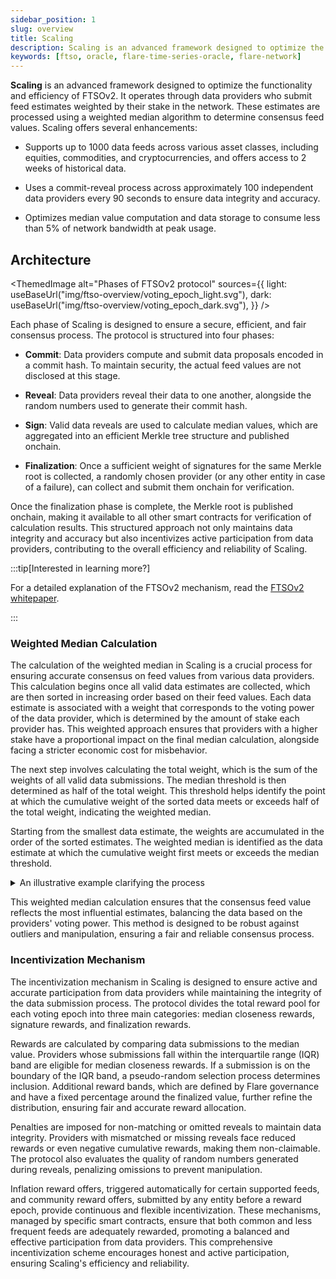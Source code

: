 ```yaml
---
sidebar_position: 1
slug: overview
title: Scaling
description: Scaling is an advanced framework designed to optimize the functionality and efficiency of FTSOv2.
keywords: [ftso, oracle, flare-time-series-oracle, flare-network]
---
```



**Scaling** is an advanced framework designed to optimize the functionality and efficiency of FTSOv2. It operates through data providers who submit feed estimates weighted by their stake in the network. These estimates are processed using a weighted median algorithm to determine consensus feed values. Scaling offers several enhancements:

- Supports up to 1000 data feeds across various asset classes, including equities, commodities, and cryptocurrencies, and offers access to 2 weeks of historical data.

- Uses a commit-reveal process across approximately 100 independent data providers every 90 seconds to ensure data integrity and accuracy.

- Optimizes median value computation and data storage to consume less than 5% of network bandwidth at peak usage.

## Architecture

<ThemedImage
  alt="Phases of FTSOv2 protocol"
  sources={{
    light: useBaseUrl("img/ftso-overview/voting_epoch_light.svg"),
    dark: useBaseUrl("img/ftso-overview/voting_epoch_dark.svg"),
  }}
/>

Each phase of Scaling is designed to ensure a secure, efficient, and fair consensus process. The protocol is structured into four phases:

- **Commit**: Data providers compute and submit data proposals encoded in a commit hash. To maintain security, the actual feed values are not disclosed at this stage.

- **Reveal**: Data providers reveal their data to one another, alongside the random numbers used to generate their commit hash.

- **Sign**: Valid data reveals are used to calculate median values, which are aggregated into an efficient Merkle tree structure and published onchain.

- **Finalization**: Once a sufficient weight of signatures for the same Merkle root is collected, a randomly chosen provider (or any other entity in case of a failure), can collect and submit them onchain for verification.

Once the finalization phase is complete, the Merkle root is published onchain, making it available to all other smart contracts for verification of calculation results. This structured approach not only maintains data integrity and accuracy but also incentivizes active participation from data providers, contributing to the overall efficiency and reliability of Scaling.

:::tip[Interested in learning more?]

For a detailed explanation of the FTSOv2 mechanism, read the [FTSOv2 whitepaper](https://flare.network/wp-content/uploads/FTSOv2-White-Paper.pdf).

:::

### Weighted Median Calculation

The calculation of the weighted median in Scaling is a crucial process for ensuring accurate consensus on feed values from various data providers. This calculation begins once all valid data estimates are collected, which are then sorted in increasing order based on their feed values. Each data estimate is associated with a weight that corresponds to the voting power of the data provider, which is determined by the amount of stake each provider has. This weighted approach ensures that providers with a higher stake have a proportional impact on the final median calculation, alongside facing a stricter economic cost for misbehavior.

The next step involves calculating the total weight, which is the sum of the weights of all valid data submissions. The median threshold is then determined as half of the total weight. This threshold helps identify the point at which the cumulative weight of the sorted data meets or exceeds half of the total weight, indicating the weighted median.

Starting from the smallest data estimate, the weights are accumulated in the order of the sorted estimates. The weighted median is identified as the data estimate at which the cumulative weight first meets or exceeds the median threshold.

<details> 
<summary>An illustrative example clarifying the process</summary>

Suppose we have the following data estimates from five providers with their corresponding weights:

| **Estimate (Feed Value)** | **Weight** |
| ------------------------- | ---------- |
| 250                       | 4          |
| 200                       | 2          |
| 100                       | 1          |
| 150                       | 3          |
| 300                       | 1          |

First, sort these estimates:

| **Estimate (Feed Value)** | **Weight** |
| ------------------------- | ---------- |
| 100                       | 1          |
| 150                       | 3          |
| 200                       | 2          |
| 250                       | 4          |
| 300                       | 1          |

Calculate the total weight: $W = 1 + 3 + 2 + 4 + 1 = 11$.

The median threshold $ M $ is $ \frac{W}{2} = 5.5 $.

Accumulate the weights:

- For 100: Cumulative weight = 1
- For 150: Cumulative weight = 1 + 3 = 4
- For 200: Cumulative weight = 4 + 2 = 6

At this point, the cumulative weight (6) exceeds the median threshold (5.5). Therefore, the weighted median is 200.

</details>

This weighted median calculation ensures that the consensus feed value reflects the most influential estimates, balancing the data based on the providers' voting power. This method is designed to be robust against outliers and manipulation, ensuring a fair and reliable consensus process.

### Incentivization Mechanism

The incentivization mechanism in Scaling is designed to ensure active and accurate participation from data providers while maintaining the integrity of the data submission process. The protocol divides the total reward pool for each voting epoch into three main categories: median closeness rewards, signature rewards, and finalization rewards.

Rewards are calculated by comparing data submissions to the median value. Providers whose submissions fall within the interquartile range (IQR) band are eligible for median closeness rewards. If a submission is on the boundary of the IQR band, a pseudo-random selection process determines inclusion. Additional reward bands, which are defined by Flare governance and have a fixed percentage around the finalized value, further refine the distribution, ensuring fair and accurate reward allocation.

Penalties are imposed for non-matching or omitted reveals to maintain data integrity. Providers with mismatched or missing reveals face reduced rewards or even negative cumulative rewards, making them non-claimable. The protocol also evaluates the quality of random numbers generated during reveals, penalizing omissions to prevent manipulation.

Inflation reward offers, triggered automatically for certain supported feeds, and community reward offers, submitted by any entity before a reward epoch, provide continuous and flexible incentivization. These mechanisms, managed by specific smart contracts, ensure that both common and less frequent feeds are adequately rewarded, promoting a balanced and effective participation from data providers. This comprehensive incentivization scheme encourages honest and active participation, ensuring Scaling's efficiency and reliability.
